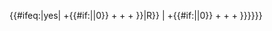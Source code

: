 {{#ifeq:{{{raw|}}}|yes|{{formatnum:{{#expr:0
+{{PAGESINCAT:典範级{{{topic}}}条目|pages|R}}
+{{PAGESINCAT:甲级{{{topic}}}条目|pages|R}}
+{{PAGESINCAT:优良级{{{topic}}}条目|pages|R}}
+{{PAGESINCAT:乙+级{{{topic}}}条目|pages|R}}
+{{PAGESINCAT:乙级{{{topic}}}条目|pages|R}}
+{{PAGESINCAT:丙级{{{topic}}}条目|pages|R}}
+{{PAGESINCAT:初级{{{topic}}}条目|pages|R}}
+{{PAGESINCAT:小作品级{{{topic}}}条目|pages|R}}
+{{PAGESINCAT:特色列表级{{{topic}}}条目|pages|R}}
+{{PAGESINCAT:列表级{{{topic}}}条目|pages|R}}
+{{PAGESINCAT:小列表级{{{topic}}}条目|pages|R}}
+{{PAGESINCAT:动态级{{{topic}}}条目|pages|R}}
+{{PAGESINCAT:未来级{{{topic}}}条目|pages|R}}
+{{PAGESINCAT:Book级{{{topic}}}条目|pages|R}}
+{{PAGESINCAT:分类级{{{topic}}}条目|pages|R}}
+{{PAGESINCAT:延迟级{{{topic}}}条目|pages|R}}
+{{PAGESINCAT:消歧义级{{{topic}}}条目|pages|R}}
+{{PAGESINCAT:草稿级{{{topic}}}条目|pages|R}}
+{{PAGESINCAT:文件级{{{topic}}}条目|pages|R}}
+{{PAGESINCAT:图像级{{{topic}}}条目|pages|R}}
+{{PAGESINCAT:合并级{{{topic}}}条目|pages|R}}
+{{PAGESINCAT:请求级{{{topic}}}条目|pages|R}}
+{{PAGESINCAT:主题级{{{topic}}}条目|pages|R}}
+{{PAGESINCAT:专题级{{{topic}}}条目|pages|R}}
+{{PAGESINCAT:重定向级{{{topic}}}条目|pages|R}}
+{{PAGESINCAT:模板级{{{topic}}}条目|pages|R}}
+{{PAGESINCAT:模块级{{{topic}}}条目|pages|R}}
+{{#if:{{{custom1|}}}|{{PAGESINCAT:{{{custom1}}}级{{{topic}}}条目|pages|R}}|0}}
+{{#if:{{{custom2|}}}|{{PAGESINCAT:{{{custom2}}}级{{{topic}}}条目|pages|R}}|0}}
+{{PAGESINCAT:用户级{{{topic}}}条目|pages|R}}
+{{PAGESINCAT:非条目级{{{topic}}}条目|pages|R}}
+{{PAGESINCAT:未评级{{{topic}}}条目|pages|R}}
}}|R}}
|{{formatnum:{{#expr:0
+{{PAGESINCAT:典範级{{{topic}}}条目|pages|R}}
+{{PAGESINCAT:甲级{{{topic}}}条目|pages|R}}
+{{PAGESINCAT:优良级{{{topic}}}条目|pages|R}}
+{{PAGESINCAT:乙+级{{{topic}}}条目|pages|R}}
+{{PAGESINCAT:乙级{{{topic}}}条目|pages|R}}
+{{PAGESINCAT:丙级{{{topic}}}条目|pages|R}}
+{{PAGESINCAT:初级{{{topic}}}条目|pages|R}}
+{{PAGESINCAT:小作品级{{{topic}}}条目|pages|R}}
+{{PAGESINCAT:特色列表级{{{topic}}}条目|pages|R}}
+{{PAGESINCAT:列表级{{{topic}}}条目|pages|R}}
+{{PAGESINCAT:小列表级{{{topic}}}条目|pages|R}}
+{{PAGESINCAT:动态级{{{topic}}}条目|pages|R}}
+{{PAGESINCAT:未来级{{{topic}}}条目|pages|R}}
+{{PAGESINCAT:Book级{{{topic}}}条目|pages|R}}
+{{PAGESINCAT:分类级{{{topic}}}条目|pages|R}}
+{{PAGESINCAT:延迟级{{{topic}}}条目|pages|R}}
+{{PAGESINCAT:草稿级{{{topic}}}条目|pages|R}}
+{{PAGESINCAT:消歧义级{{{topic}}}条目|pages|R}}
+{{PAGESINCAT:文件级{{{topic}}}条目|pages|R}}
+{{PAGESINCAT:图像级{{{topic}}}条目|pages|R}}
+{{PAGESINCAT:合并级{{{topic}}}条目|pages|R}}
+{{PAGESINCAT:请求级{{{topic}}}条目|pages|R}}
+{{PAGESINCAT:主题级{{{topic}}}条目|pages|R}}
+{{PAGESINCAT:专题级{{{topic}}}条目|pages|R}}
+{{PAGESINCAT:重定向级{{{topic}}}条目|pages|R}}
+{{PAGESINCAT:模板级{{{topic}}}条目|pages|R}}
+{{#if:{{{custom1|}}}|{{PAGESINCAT:{{{custom1}}}级{{{topic}}}条目|pages|R}}|0}}
+{{#if:{{{custom2|}}}|{{PAGESINCAT:{{{custom2}}}级{{{topic}}}条目|pages|R}}|0}}
+{{PAGESINCAT:用户级{{{topic}}}条目|pages|R}}
+{{PAGESINCAT:非条目级{{{topic}}}条目|pages|R}}
+{{PAGESINCAT:未评级{{{topic}}}条目|pages|R}}
}}}}}}